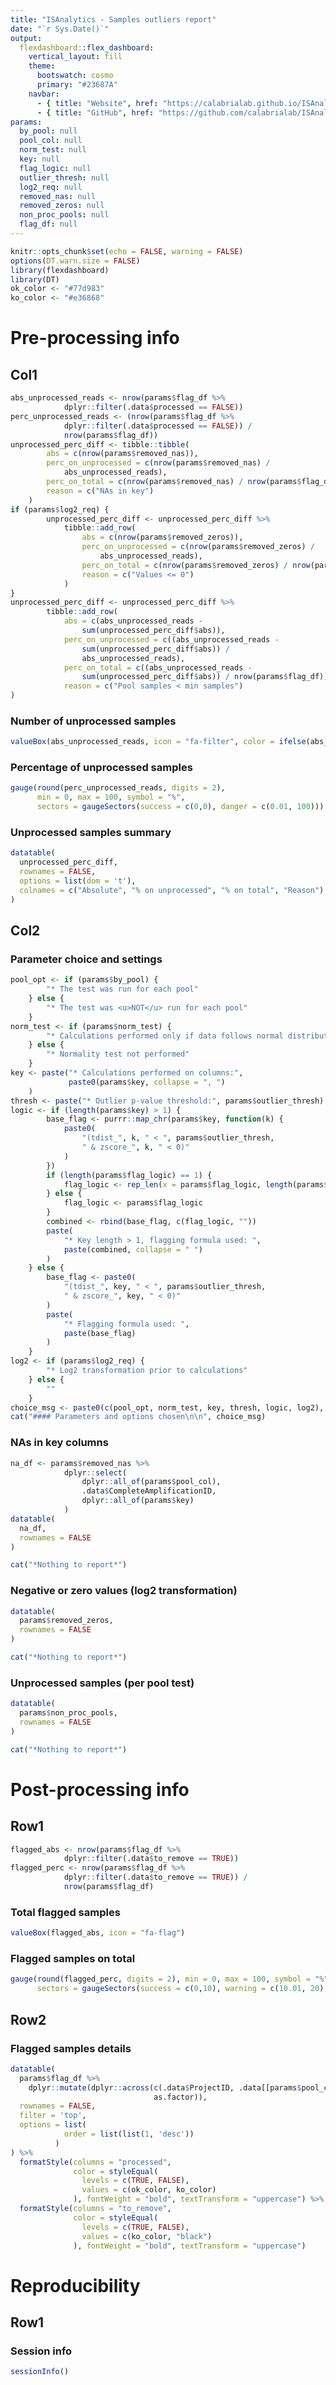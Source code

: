```yaml
---
title: "ISAnalytics - Samples outliers report"
date: "`r Sys.Date()`"
output: 
  flexdashboard::flex_dashboard:
    vertical_layout: fill
    theme:
      bootswatch: cosmo
      primary: "#23687A"
    navbar:
      - { title: "Website", href: "https://calabrialab.github.io/ISAnalytics/", align: right, icon: "fa-globe" }
      - { title: "GitHub", href: "https://github.com/calabrialab/ISAnalytics", align: right, icon: "fa-github" }
params:
  by_pool: null
  pool_col: null
  norm_test: null
  key: null
  flag_logic: null
  outlier_thresh: null
  log2_req: null
  removed_nas: null
  removed_zeros: null
  non_proc_pools: null
  flag_df: null
---
```

```r
knitr::opts_chunk$set(echo = FALSE, warning = FALSE)
options(DT.warn.size = FALSE)
library(flexdashboard)
library(DT)
ok_color <- "#77d983"
ko_color <- "#e36868"
```

Pre-processing info {data-orientation=columns}
===============================================================================

Col1
-------------------------------------------------------------------------------

```r
abs_unprocessed_reads <- nrow(params$flag_df %>%
            dplyr::filter(.data$processed == FALSE))
perc_unprocessed_reads <- (nrow(params$flag_df %>%
            dplyr::filter(.data$processed == FALSE)) /
            nrow(params$flag_df))
unprocessed_perc_diff <- tibble::tibble(
        abs = c(nrow(params$removed_nas)),
        perc_on_unprocessed = c(nrow(params$removed_nas) /
            abs_unprocessed_reads),
        perc_on_total = c(nrow(params$removed_nas) / nrow(params$flag_df)),
        reason = c("NAs in key")
    )
if (params$log2_req) {
        unprocessed_perc_diff <- unprocessed_perc_diff %>%
            tibble::add_row(
                abs = c(nrow(params$removed_zeros)),
                perc_on_unprocessed = c(nrow(params$removed_zeros) /
                    abs_unprocessed_reads),
                perc_on_total = c(nrow(params$removed_zeros) / nrow(params$flag_df)),
                reason = c("Values <= 0")
            )
}
unprocessed_perc_diff <- unprocessed_perc_diff %>%
        tibble::add_row(
            abs = c(abs_unprocessed_reads -
                sum(unprocessed_perc_diff$abs)),
            perc_on_unprocessed = c((abs_unprocessed_reads -
                sum(unprocessed_perc_diff$abs)) /
                abs_unprocessed_reads),
            perc_on_total = c((abs_unprocessed_reads -
                sum(unprocessed_perc_diff$abs)) / nrow(params$flag_df)),
            reason = c("Pool samples < min samples")
)
```

### Number of unprocessed samples
```r
valueBox(abs_unprocessed_reads, icon = "fa-filter", color = ifelse(abs_unprocessed_reads == 0, "success", "danger"))
```

### Percentage of unprocessed samples
```r
gauge(round(perc_unprocessed_reads, digits = 2),
      min = 0, max = 100, symbol = "%", 
      sectors = gaugeSectors(success = c(0,0), danger = c(0.01, 100)))
```

### Unprocessed samples summary 
```r
datatable(
  unprocessed_perc_diff,
  rownames = FALSE, 
  options = list(dom = 't'),
  colnames = c("Absolute", "% on unprocessed", "% on total", "Reason")
)
```

Col2 {.tabset .tabset-fade}
-------------------------------------------------------------------------------
### Parameter choice and settings
```r
pool_opt <- if (params$by_pool) {
        "* The test was run for each pool"
    } else {
        "* The test was <u>NOT</u> run for each pool"
    }
norm_test <- if (params$norm_test) {
        "* Calculations performed only if data follows normal distribution"
    } else {
        "* Normality test not performed"
    }
key <- paste("* Calculations performed on columns:",
             paste0(params$key, collapse = ", ")
    )
thresh <- paste("* Outlier p-value threshold:", params$outlier_thresh)
logic <- if (length(params$key) > 1) {
        base_flag <- purrr::map_chr(params$key, function(k) {
            paste0(
                "(tdist_", k, " < ", params$outlier_thresh,
                " & zscore_", k, " < 0)"
            )
        })
        if (length(params$flag_logic) == 1) {
            flag_logic <- rep_len(x = params$flag_logic, length(params$key) - 1)
        } else {
            flag_logic <- params$flag_logic
        }
        combined <- rbind(base_flag, c(flag_logic, ""))
        paste(
            "* Key length > 1, flagging formula used: ",
            paste(combined, collapse = " ")
        )
    } else {
        base_flag <- paste0(
            "(tdist_", key, " < ", params$outlier_thresh,
            " & zscore_", key, " < 0)"
        )
        paste(
            "* Flagging formula used: ",
            paste(base_flag)
        )
    }
log2 <- if (params$log2_req) {
        "* Log2 transformation prior to calculations"
    } else {
        ""
    }
choice_msg <- paste0(c(pool_opt, norm_test, key, thresh, logic, log2), collapse = "\n")
cat("#### Parameters and options chosen\n\n", choice_msg)
```

### NAs in key columns
```r
na_df <- params$removed_nas %>%
            dplyr::select(
                dplyr::all_of(params$pool_col),
                .data$CompleteAmplificationID,
                dplyr::all_of(params$key)
            )
datatable(
  na_df,
  rownames = FALSE
)
```

```r
cat("*Nothing to report*")
```

### Negative or zero values (log2 transformation)
```r
datatable(
  params$removed_zeros,
  rownames = FALSE
)
```

```r
cat("*Nothing to report*")
```

### Unprocessed samples (per pool test)
```r
datatable(
  params$non_proc_pools,
  rownames = FALSE
)
```

```r
cat("*Nothing to report*")
```

Post-processing info {data-orientation=rows}
===============================================================================

Row1 
-------------------------------------------------------------------------------
```r
flagged_abs <- nrow(params$flag_df %>%
            dplyr::filter(.data$to_remove == TRUE))
flagged_perc <- nrow(params$flag_df %>%
            dplyr::filter(.data$to_remove == TRUE)) /
            nrow(params$flag_df)
```

### Total flagged samples
```r
valueBox(flagged_abs, icon = "fa-flag")
```

### Flagged samples on total
```r
gauge(round(flagged_perc, digits = 2), min = 0, max = 100, symbol = "%",
      sectors = gaugeSectors(success = c(0,10), warning = c(10.01, 20), danger = c(20.01, 100)))
```


Row2
-------------------------------------------------------------------------------
### Flagged samples details

```r
datatable(
  params$flag_df %>%
    dplyr::mutate(dplyr::across(c(.data$ProjectID, .data[[params$pool_col]]),
                                as.factor)),
  rownames = FALSE,
  filter = 'top',
  options = list(
            order = list(list(1, 'desc'))
          )
) %>% 
  formatStyle(columns = "processed", 
              color = styleEqual(
                levels = c(TRUE, FALSE),
                values = c(ok_color, ko_color)
              ), fontWeight = "bold", textTransform = "uppercase") %>%
  formatStyle(columns = "to_remove", 
              color = styleEqual(
                levels = c(TRUE, FALSE),
                values = c(ko_color, "black")
              ), fontWeight = "bold", textTransform = "uppercase")
```

Reproducibility {data-orientation=rows}
===============================================================================

Row1 {data-height=600}
-------------------------------------------------------------------------------

### Session info {style="width: 95% !important"}
```r
sessionInfo()
```

